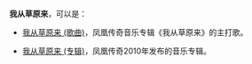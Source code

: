 '''我从草原来'''，可以是：

*[[我从草原来_(歌曲)|我从草原来 (歌曲)]]，凤凰传奇音乐专辑《我从草原来》的主打歌。

*[[我从草原来_(专辑)|我从草原来 (专辑)]]，凤凰传奇2010年发布的音乐专辑。

{{disambig|Cat=五字作品消歧义}}